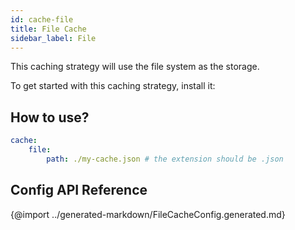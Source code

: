 ```yaml
---
id: cache-file
title: File Cache
sidebar_label: File
---
```


This caching strategy will use the file system as the storage.

To get started with this caching strategy, install it:

<PackageInstall packages="@graphql-mesh/cache-file" />

## How to use?

```yaml
cache:
    file:
        path: ./my-cache.json # the extension should be .json
```

## Config API Reference

{@import ../generated-markdown/FileCacheConfig.generated.md}
